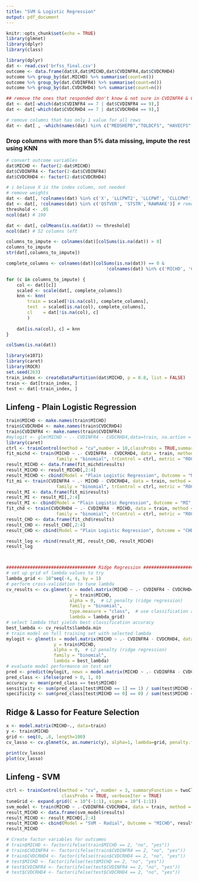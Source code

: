 ```yaml
---
title: "SVM & Logistic Regression"
output: pdf_document
---
```


```r
knitr::opts_chunk$set(echo = TRUE)
library(glmnet)
library(dplyr)
library(class)
```

```r
library(dplyr)
dat <- read.csv('brfss_final.csv')
outcome <- data.frame(dat$X,dat$MICHD,dat$CVDINFR4,dat$CVDCRHD4)
outcome %>% group_by(dat.MICHD) %>% summarise(count=n())
outcome %>% group_by(dat.CVDINFR4) %>% summarise(count=n())
outcome %>% group_by(dat.CVDCRHD4) %>% summarise(count=n())

## remove the ones that responded don't know & not sure in CVDINFR4 & CVDCRHD4
dat <- dat[-which(dat$CVDINFR4 == 7 | dat$CVDINFR4 == 9),] 
dat <- dat[-which(dat$CVDCRHD4 == 7 | dat$CVDCRHD4 == 9),] 

# remove columns that has only 1 value for all rows
dat <- dat[ , -which(names(dat) %in% c("MEDSHEPB","TOLDCFS", "HAVECFS", "WORKCFS"))]
```

### Drop columns with more than 5% data missing, impute the rest using KNN
```r
# convert outcome variables
dat$MICHD <- factor(2-dat$MICHD)
dat$CVDINFR4 <- factor(2-dat$CVDINFR4)
dat$CVDCRHD4 <- factor(2-dat$CVDCRHD4)

# i believe X is the index column, not needed
# remove weights
dat <- dat[, !colnames(dat) %in% c('X', 'LLCPWT2', 'LLCPWT', 'CLLCPWT','STRWT','WT2RAKE')]
dat <- dat[, !colnames(dat) %in% c('QSTVER', 'STSTR','RAWRAKE')] # remove based on knowledge
threshold <- .05
ncol(dat) # 190

dat <- dat[, colMeans(is.na(dat)) <= threshold]
ncol(dat) # 52 columns left

columns_to_impute <- colnames(dat)[colSums(is.na(dat)) > 0]
columns_to_impute
str(dat[,columns_to_impute])

complete_columns <- colnames(dat)[colSums(is.na(dat)) == 0 & 
                                      !colnames(dat) %in% c('MICHD', 'CVDINFR4','CVDCRHD4')]

for (c in columns_to_impute) {
    col <- dat[[c]]
    scaled <- scale(dat[, complete_columns])
    knn <- knn(
        train = scaled[!is.na(col), complete_columns],
        test  = scaled[is.na(col), complete_columns], 
        cl    = dat[!is.na(col), c]
        )
    
    dat[is.na(col), c] = knn
}

colSums(is.na(dat))
```

```r
library(e1071)
library(caret)
library(ROCR)
set.seed(263)
train_index <- createDataPartition(dat$MICHD, p = 0.8, list = FALSE)
train <- dat[train_index, ]
test <- dat[-train_index, ]
```



## Linfeng - Plain Logistic Regression
```r
train$MICHD <- make.names(train$MICHD)
train$CVDCRHD4 <- make.names(train$CVDCRHD4)
train$CVDINFR4 <- make.names(train$CVDINFR4)
#mylogit <- glm(MICHD ~ .- CVDINFR4 - CVDCRHD4,data=train, na.action = na.omit, family="binomial")
library(caret)
ctrl <- trainControl(method = "cv",number = 10,classProbs = TRUE,summaryFunction = twoClassSummary)
fit_michd <- train(MICHD ~ .- CVDINFR4 - CVDCRHD4, data = train, method = "glm", 
                   family = "binomial", trControl = ctrl, metric = "ROC")
result_MICHD <- data.frame(fit_michd$results)
result_MICHD <- result_MICHD[,2:4]
result_MICHD <- cbind(Model = "Plain Logistic Regression", Outcome = "MICHD", result_MICHD)
fit_mi <- train(CVDINFR4 ~ .- MICHD - CVDCRHD4, data = train, method = "glm", 
                   family = "binomial", trControl = ctrl, metric = "ROC")
result_MI <- data.frame(fit_mi$results)
result_MI <- result_MI[,2:4]
result_MI <- cbind(Model = "Plain Logistic Regression", Outcome = "MI", result_MI)
fit_chd <- train(CVDCRHD4 ~ .- CVDINFR4 - MICHD, data = train, method = "glm", 
                   family = "binomial", trControl = ctrl, metric = "ROC")
result_CHD <- data.frame(fit_chd$results)
result_CHD <- result_CHD[,2:4]
result_CHD <- cbind(Model = "Plain Logistic Regression", Outcome = "CHD", result_CHD)

result_log <- rbind(result_MI, result_CHD, result_MICHD)
result_log



################################## Ridge Regression ############################
# set up grid of lambda values to try
lambda_grid <- 10^seq(-4, 4, by = 1)
# perform cross-validation to tune lambda
cv_results <- cv.glmnet(x = model.matrix(MICHD ~ .- CVDINFR4 - CVDCRHD4, data = train),
                        y = train$MICHD,
                        alpha = 0,  # L2 penalty (ridge regression)
                        family = "binomial",
                        type.measure = "class",  # use classification accuracy as evaluation metric
                        lambda = lambda_grid)
# select lambda that yields best classification accuracy
best_lambda <- cv_results$lambda.min
# train model on full training set with selected lambda
mylogit <- glmnet(x = model.matrix(MICHD ~ .- CVDINFR4 - CVDCRHD4, data = train),
                  y = train$MICHD,
                  alpha = 0,  # L2 penalty (ridge regression)
                  family = "binomial",
                  lambda = best_lambda)
# evaluate model performance on test set
pred <- predict(mylogit, newx = model.matrix(MICHD ~ .- CVDINFR4 - CVDCRHD4, data = test))
pred_class <- ifelse(pred > 0, 1, 0)
accuracy <- mean(pred_class == test$MICHD)
sensitivity <- sum(pred_class[test$MICHD == 1] == 1) / sum(test$MICHD == 1)
specificity <- sum(pred_class[test$MICHD == 0] == 0) / sum(test$MICHD == 0)
```

## Ridge & Lasso for Feature Selection

```r
x <- model.matrix(MICHD~., data=train)
y <- train$MICHD
grid <- seq(0, .8, length=100)
cv_lasso <- cv.glmnet(x, as.numeric(y), alpha=1, lambda=grid, penalty.factor = c(rep(1,18), rep(0,ncol(x)-18)))

print(cv_lasso)
plot(cv_lasso)
```


## Linfeng - SVM
```r
ctrl <- trainControl(method = "cv", number = 3, summaryFunction = twoClassSummary, 
                     classProbs = TRUE, verboseIter = TRUE)
tuneGrid <- expand.grid(C = 10^(-1:1), sigma = 10^(-1:1))
svm_model <- train(MICHD ~ .-CVDINFR4-CVDCRHD4, data = train, method = "svmRadial", trControl = ctrl, tuneGrid = tuneGrid, metric = "ROC")
result_MICHD <- data.frame(svm_model$results)
result_MICHD <- result_MICHD[,2:4]
result_MICHD <- cbind(Model = "SVM - Radial", Outcome = "MICHD", result_MICHD)
result_MICHD
```


```r
# Create factor variables for outcomes
# train$MICHD <- factor(ifelse(train$MICHD == 2, "no", "yes"))
# train$CVDINFR4 <- factor(ifelse(train$CVDINFR4 == 2, "no", "yes"))
# train$CVDCRHD4 <- factor(ifelse(train$CVDCRHD4 == 2, "no", "yes"))
# test$MICHD <- factor(ifelse(test$MICHD == 2, "no", "yes"))
# test$CVDINFR4 <- factor(ifelse(test$CVDINFR4 == 2, "no", "yes"))
# test$CVDCRHD4 <- factor(ifelse(test$CVDCRHD4 == 2, "no", "yes"))
```

